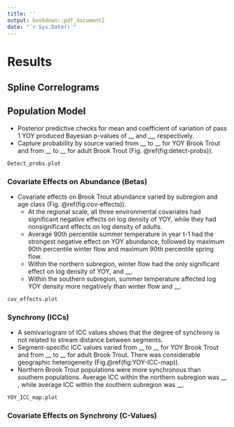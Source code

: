 ```yaml
---
title: ''
output: bookdown::pdf_document2
date: "`r Sys.Date()`"
---
```


# Results
## Spline Correlograms


## Population Model
* Posterior predictive checks for mean and coefficient of variation of pass 1 YOY produced Bayesian p-values of __ and __, respectively. 
* Capture probability by source varied from __ to __ for YOY Brook Trout and from __ to __ for adult Brook Trout (Fig. \@ref(fig:detect-probs)).

```r
Detect_probs.plot
```

### Covariate Effects on Abundance (Betas)
* Covariate effects on Brook Trout abundance varied by subregion and age class (Fig. \@ref(fig:cov-effects)). 
  + At the regional scale, all three environmental covariates had significant negative effects on log density of YOY, while they had nonsignificant effects on log density of adults. 
  + Average 90th percentile summer temperature in year t-1 had the strongest negative effect on YOY abundance, followed by maximum 90th percentile winter flow and maximum 90th percentile spring flow. 
  + Within the northern subregion, winter flow had the only significant effect on log density of YOY, and __. 
  + Within the southern subregion, summer temperature affected log YOY density more negatively than winter flow and __.
  
```r
cov_effects.plot
```

### Synchrony (ICCs)
* A semivariogram of ICC values shows that the degree of synchrony is not related to stream distance between segments.
* Segment-specific ICC values varied from __ to __ for YOY Brook Trout and from __ to __ for adult Brook Trout. There was considerable geographic heterogeneity (Fig.\@ref(fig:YOY-ICC-map)).
* Northern Brook Trout populations were more synchronous than southern populations. Average ICC within the northern subregion was __ , while average ICC within the southern subregion was __.

```r
YOY_ICC_map.plot
```

### Covariate Effects on Synchrony (C-Values)